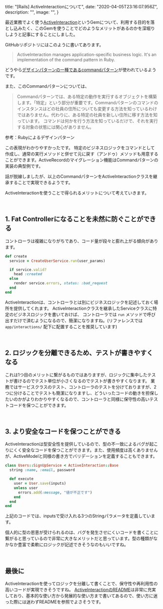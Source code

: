 
  title: "[Rails] ActiveInteractionについて",
  date: "2020-04-05T23:16:07.956Z",
  description: "",
  image: "",
}

最近業務でよく使う[ActiveInteraction](https://github.com/AaronLasseigne/active_interaction)というGemについて、利用する目的を落とし込みたく、このGemを使うことでどのようなメリットがあるのかを深堀りしようと記事にすることにしました。

GitHubリポジトリにはこのように書いてあります。

> ActiveInteraction manages application-specific business logic.
> It's an implementation of the command pattern in Ruby.

どうやら[デザインパターンの一種であるcommandパターン](https://www.techscore.com/tech/DesignPattern/Command.html/)が使われているようです。

また、このCommandパターンについては、

> Commandパターンでは、ある特定の動作を実行するオブジェクトを構築します。「特定」という部分が重要です。Commandパターンのコマンドのインスタンスはどの社員の住所についても変更する方法を知っているわけではありません。代わりに、ある特定の社員を新しい住所に移す方法を知っています。
> コマンドは何かを行う方法を知っているだけで、それを実行する対象の状態には関心がありません。

参考：<Link href="https://www.amazon.co.jp/Ruby%E3%81%AB%E3%82%88%E3%82%8B%E3%83%87%E3%82%B6%E3%82%A4%E3%83%B3%E3%83%91%E3%82%BF%E3%83%BC%E3%83%B3-Russ-Olsen/dp/4894712857" icon color target="_blank">Rubyによるデザインパターン</Link>

この表現がわかりやすかったです。
特定のビジネスロジックをコマンドとして作成し、通常の実行メソッドと併せて元に戻す（アンドゥ）メソッドも用意することができます。ActiveRecordのマイグレーション機能はCommandパターンの実装の典型例です。

話が脱線しましたが、以上のCommandパターンをActiveInteractionクラスを継承することで実現できるようです。

ActiveInteractionを使うことで得られるメリットについて考えていきます。

<br />

## 1. Fat Controllerになることを未然に防ぐことができる

コントローラは複雑になりがちであり、コード量が段々と膨れ上がる傾向があります。

``` rb
def create
  service = CreateUserService.run(user_params)

  if service.valid?
    head :created
  else
    render service.errors, status: :bad_request
  end
end
```

ActiveInteractionは、コントローラとは別にビジネスロジックを記述しておく場所を提供してくれます。
ActiveInteractionクラスを継承したServiceクラスに特定のビジネスロジックを書いておけば、
コントローラでは `run` メソッドで呼び出すだけで済むようになるので、簡潔になりますね。(リファレンスでは `app/interactions/` 配下に配置することを推奨しています)

<br />

## 2. ロジックを分離できるため、テストが書きやすくなる

これは1つ目のメリットに繋がるものではありますが、ロジックに集中したテストが書けるのでテスト単位が小さくなるのでテストが書きやすくなります。
業務ではサービスクラスのテスト、コントローラのテストを分けておりますが、2つに分けることでテストも簡潔になりますし、どういったコードの動きを担保したいのかがよりわかりやすくなるので、コントローラと同様に保守性の高いテストコードを保つことができます。

<br />

## 3. より安全なコードを保つことができる

ActiveInteractionは型安全性を提供しているので、型の不一致によるバグが起こりにくく安全なコードを保つことができます。また、使用頻度は高くありませんが、ActiveModelと同様の書き方でバリデーションを定義することもできます。

```rb
class Users::SignUpService < ActiveInteraction::Base
  string :name, :email, password

  def execute
    user = User.save(inputs)
    unless user
      errors.add(:message, "値が不正です")
    end
  end
end
```

上記のコードでは、inputsで受け入れる3つのStringパラメータを定義しています。

個人的に型の恩恵が受けられるのは、バグを発生させにくいコードを書くことに繋がると思っているので非常に大きなメリットだと思っています。型の種類がなかなか豊富で柔軟にロジックが記述できそうなのもいいですね。

<br />

## 最後に

ActiveInteractionを使ってロジックを分離して書くことで、保守性や再利用性の高いコードが実現できそうですね。
[ActiveInteractionのREADME](https://github.com/AaronLasseigne/active_interaction)は非常に充実しており、基本的な使い方から発展的な使い方まで書いてあるので、使い方に迷った際には迷わずREADMEを参照でよさそうです。

